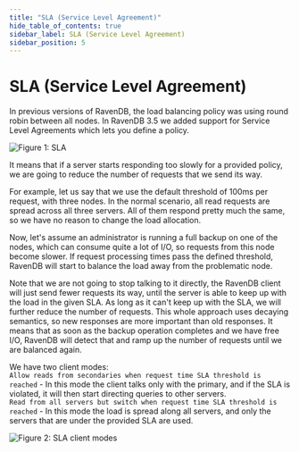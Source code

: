 ```yaml
---
title: "SLA (Service Level Agreement)"
hide_table_of_contents: true
sidebar_label: SLA (Service Level Agreement)
sidebar_position: 5
---
```



# SLA (Service Level Agreement)

In previous versions of RavenDB, the load balancing policy was using round robin between all nodes.
In RavenDB 3.5 we added support for Service Level Agreements which lets you define a policy.

![Figure 1: SLA](./assets/sla.png)

It means that if a server starts responding too slowly for a provided policy, we are going to reduce 
the number of requests that we send its way. 

For example, let us say that we use the default threshold of 100ms per request, with three nodes.
In the normal scenario, all read requests are spread across all three servers. All of them respond pretty much 
the same, so we have no reason to change the load allocation. 

Now, let's assume an administrator is running a full backup on one of the nodes, which can consume 
quite a lot of I/O, so requests from this node become slower. If request processing times pass 
the defined threshold, RavenDB will start to balance the load away from the problematic node.

Note that we are not going to stop talking to it directly, the RavenDB client will just send fewer 
requests its way, until the server is able to keep up with the load in the given SLA. As long as it 
can't keep up with the SLA, we will further reduce the number of requests. This whole approach uses 
decaying semantics, so new responses are more important than old responses. It means that as soon 
as the backup operation completes and we have free I/O, RavenDB will detect that and ramp up the 
number of requests until we are balanced again.

We have two client modes:   
`Allow reads from secondaries when request time SLA threshold is reached` - In this mode the 
client talks only with the primary, and if the SLA is violated, it will then start directing queries 
to other servers.   
`Read from all servers but switch when request time SLA threshold is reached` - In this mode 
the load is spread along all servers, and only the servers that are under the provided SLA are used.

![Figure 2: SLA client modes](./assets/sla2.png)

